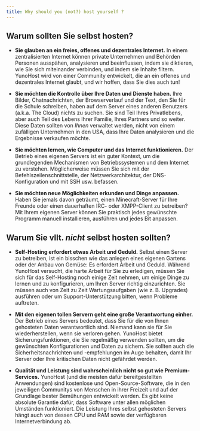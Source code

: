 ```yaml
---
title: Why should you (not?) host yourself ?
---
```


## Warum sollten Sie selbst hosten?

- **Sie glauben an ein freies, offenes und dezentrales Internet.** In einem zentralisierten Internet können private Unternehmen und Behörden Personen ausspähen, analysieren und beeinflussen, indem sie diktieren, wie Sie sich miteinander verbinden, und indem sie Inhalte filtern. YunoHost wird von einer Community entwickelt, die an ein offenes und dezentrales Internet glaubt, und wir hoffen, dass Sie dies auch tun!

- **Sie möchten die Kontrolle über Ihre Daten und Dienste haben.** Ihre Bilder, Chatnachrichten, der Browserverlauf und der Text, den Sie für die Schule schreiben, haben auf dem Server eines anderen Benutzers (a.k.a. The Cloud) nichts zu suchen. Sie sind Teil Ihres Privatlebens, aber auch Teil des Lebens Ihrer Familie, Ihres Partners und so weiter. Diese Daten sollten von *Ihnen* verwaltet werden, nicht von einem zufälligen Unternehmen in den USA, dass Ihre Daten analysieren und die Ergebnisse verkaufen möchte.

- **Sie möchten lernen, wie Computer und das Internet funktionieren.** Der Betrieb eines eigenen Servers ist ein guter Kontext, um die grundlegenden Mechanismen von Betriebssystemen und dem Internet zu verstehen. Möglicherweise müssen Sie sich mit der Befehlszeilenschnittstelle, der Netzwerkarchitektur, der DNS-Konfiguration und mit SSH usw. befassen.

- **Sie möchten neue Möglichkeiten erkunden und Dinge anpassen.** Haben Sie jemals davon geträumt, einen Minecraft-Server für Ihre Freunde oder einen dauerhaften IRC- oder XMPP-Client zu betreiben? Mit Ihrem eigenen Server können Sie praktisch jedes gewünschte Programm manuell installieren, ausführen und jedes Bit anpassen.

## Warum Sie vllt. *nicht* selbst hosten sollten?

- **Self-Hosting erfordert etwas Arbeit und Geduld.** Selbst einen Server zu betreiben, ist ein bisschen wie das anlegen eines eigenen Gartens oder der Anbau von Gemüse: Es erfordert Arbeit und Geduld. Während YunoHost versucht, die harte Arbeit für Sie zu erledigen, müssen Sie sich für das Self-Hosting noch einige Zeit nehmen, um einige Dinge zu lernen und zu konfigurieren, um Ihren Server richtig einzurichten. Sie müssen auch von Zeit zu Zeit Wartungsaufgaben (wie z. B. Upgrades) ausführen oder um Support-Unterstützung bitten, wenn Probleme auftreten.

- **Mit den eigenen tollen Servern geht eine große Verantwortung einher.** Der Betrieb eines Servers bedeutet, dass Sie für die von Ihnen gehosteten Daten verantwortlich sind. Niemand kann sie für Sie wiederherstellen, wenn sie verloren gehen. YunoHost bietet Sicherungsfunktionen, die Sie regelmäßig verwenden sollten, um die gewünschten Konfigurationen und Daten zu sichern. Sie sollten auch die Sicherheitsnachrichten und -empfehlungen im Auge behalten, damit Ihr Server oder Ihre kritischen Daten nicht gefährdet werden.

- **Qualität und Leistung sind wahrscheinlich nicht so gut wie Premium-Services.** YunoHost (und die meisten dafür bereitgestellten Anwendungen) sind kostenlose und Open-Source-Software, die in den jeweiligen Communitys von Menschen in ihrer Freizeit und auf der Grundlage bester Bemühungen entwickelt werden. Es gibt keine absolute Garantie dafür, dass Software unter allen möglichen Umständen funktioniert. Die Leistung Ihres selbst gehosteten Servers hängt auch von dessen CPU und RAM sowie der verfügbaren Internetverbindung ab.
